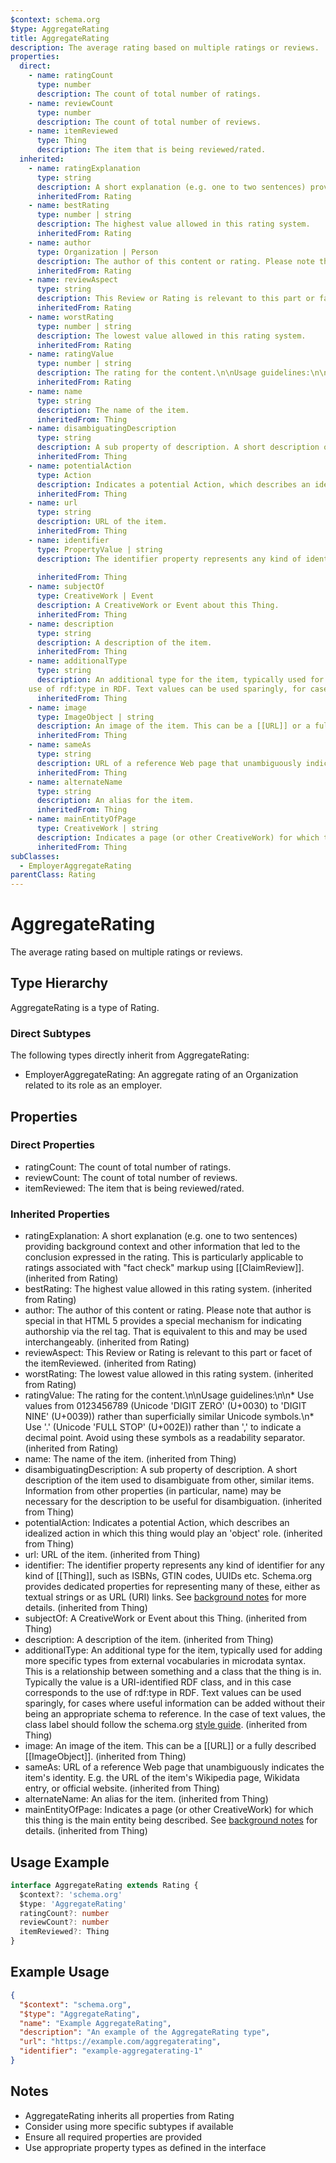 ```yaml
---
$context: schema.org
$type: AggregateRating
title: AggregateRating
description: The average rating based on multiple ratings or reviews.
properties:
  direct:
    - name: ratingCount
      type: number
      description: The count of total number of ratings.
    - name: reviewCount
      type: number
      description: The count of total number of reviews.
    - name: itemReviewed
      type: Thing
      description: The item that is being reviewed/rated.
  inherited:
    - name: ratingExplanation
      type: string
      description: A short explanation (e.g. one to two sentences) providing background context and other information that led to the conclusion expressed in the rating. This is particularly applicable to ratings associated with "fact check" markup using [[ClaimReview]].
      inheritedFrom: Rating
    - name: bestRating
      type: number | string
      description: The highest value allowed in this rating system.
      inheritedFrom: Rating
    - name: author
      type: Organization | Person
      description: The author of this content or rating. Please note that author is special in that HTML 5 provides a special mechanism for indicating authorship via the rel tag. That is equivalent to this and may be used interchangeably.
      inheritedFrom: Rating
    - name: reviewAspect
      type: string
      description: This Review or Rating is relevant to this part or facet of the itemReviewed.
      inheritedFrom: Rating
    - name: worstRating
      type: number | string
      description: The lowest value allowed in this rating system.
      inheritedFrom: Rating
    - name: ratingValue
      type: number | string
      description: The rating for the content.\n\nUsage guidelines:\n\n* Use values from 0123456789 (Unicode 'DIGIT ZERO' (U+0030) to 'DIGIT NINE' (U+0039)) rather than superficially similar Unicode symbols.\n* Use '.' (Unicode 'FULL STOP' (U+002E)) rather than ',' to indicate a decimal point. Avoid using these symbols as a readability separator.
      inheritedFrom: Rating
    - name: name
      type: string
      description: The name of the item.
      inheritedFrom: Thing
    - name: disambiguatingDescription
      type: string
      description: A sub property of description. A short description of the item used to disambiguate from other, similar items. Information from other properties (in particular, name) may be necessary for the description to be useful for disambiguation.
      inheritedFrom: Thing
    - name: potentialAction
      type: Action
      description: Indicates a potential Action, which describes an idealized action in which this thing would play an 'object' role.
      inheritedFrom: Thing
    - name: url
      type: string
      description: URL of the item.
      inheritedFrom: Thing
    - name: identifier
      type: PropertyValue | string
      description: The identifier property represents any kind of identifier for any kind of [[Thing]], such as ISBNs, GTIN codes, UUIDs etc. Schema.org provides dedicated properties for representing many of these, either as textual strings or as URL (URI) links. See [background notes](/docs/datamodel.html#identifierBg) for more details.
        
      inheritedFrom: Thing
    - name: subjectOf
      type: CreativeWork | Event
      description: A CreativeWork or Event about this Thing.
      inheritedFrom: Thing
    - name: description
      type: string
      description: A description of the item.
      inheritedFrom: Thing
    - name: additionalType
      type: string
      description: An additional type for the item, typically used for adding more specific types from external vocabularies in microdata syntax. This is a relationship between something and a class that the thing is in. Typically the value is a URI-identified RDF class, and in this case corresponds to the
    use of rdf:type in RDF. Text values can be used sparingly, for cases where useful information can be added without their being an appropriate schema to reference. In the case of text values, the class label should follow the schema.org <a href="https://schema.org/docs/styleguide.html">style guide</a>.
      inheritedFrom: Thing
    - name: image
      type: ImageObject | string
      description: An image of the item. This can be a [[URL]] or a fully described [[ImageObject]].
      inheritedFrom: Thing
    - name: sameAs
      type: string
      description: URL of a reference Web page that unambiguously indicates the item's identity. E.g. the URL of the item's Wikipedia page, Wikidata entry, or official website.
      inheritedFrom: Thing
    - name: alternateName
      type: string
      description: An alias for the item.
      inheritedFrom: Thing
    - name: mainEntityOfPage
      type: CreativeWork | string
      description: Indicates a page (or other CreativeWork) for which this thing is the main entity being described. See [background notes](/docs/datamodel.html#mainEntityBackground) for details.
      inheritedFrom: Thing
subClasses:
  - EmployerAggregateRating
parentClass: Rating
---
```

# AggregateRating

The average rating based on multiple ratings or reviews.

## Type Hierarchy

AggregateRating is a type of Rating.

### Direct Subtypes

The following types directly inherit from AggregateRating:

- EmployerAggregateRating: An aggregate rating of an Organization related to its role as an employer.

## Properties

### Direct Properties

- ratingCount: The count of total number of ratings.
- reviewCount: The count of total number of reviews.
- itemReviewed: The item that is being reviewed/rated.

### Inherited Properties

- ratingExplanation: A short explanation (e.g. one to two sentences) providing background context and other information that led to the conclusion expressed in the rating. This is particularly applicable to ratings associated with "fact check" markup using [[ClaimReview]]. (inherited from Rating)
- bestRating: The highest value allowed in this rating system. (inherited from Rating)
- author: The author of this content or rating. Please note that author is special in that HTML 5 provides a special mechanism for indicating authorship via the rel tag. That is equivalent to this and may be used interchangeably. (inherited from Rating)
- reviewAspect: This Review or Rating is relevant to this part or facet of the itemReviewed. (inherited from Rating)
- worstRating: The lowest value allowed in this rating system. (inherited from Rating)
- ratingValue: The rating for the content.\n\nUsage guidelines:\n\n* Use values from 0123456789 (Unicode 'DIGIT ZERO' (U+0030) to 'DIGIT NINE' (U+0039)) rather than superficially similar Unicode symbols.\n* Use '.' (Unicode 'FULL STOP' (U+002E)) rather than ',' to indicate a decimal point. Avoid using these symbols as a readability separator. (inherited from Rating)
- name: The name of the item. (inherited from Thing)
- disambiguatingDescription: A sub property of description. A short description of the item used to disambiguate from other, similar items. Information from other properties (in particular, name) may be necessary for the description to be useful for disambiguation. (inherited from Thing)
- potentialAction: Indicates a potential Action, which describes an idealized action in which this thing would play an 'object' role. (inherited from Thing)
- url: URL of the item. (inherited from Thing)
- identifier: The identifier property represents any kind of identifier for any kind of [[Thing]], such as ISBNs, GTIN codes, UUIDs etc. Schema.org provides dedicated properties for representing many of these, either as textual strings or as URL (URI) links. See [background notes](/docs/datamodel.html#identifierBg) for more details.
         (inherited from Thing)
- subjectOf: A CreativeWork or Event about this Thing. (inherited from Thing)
- description: A description of the item. (inherited from Thing)
- additionalType: An additional type for the item, typically used for adding more specific types from external vocabularies in microdata syntax. This is a relationship between something and a class that the thing is in. Typically the value is a URI-identified RDF class, and in this case corresponds to the
    use of rdf:type in RDF. Text values can be used sparingly, for cases where useful information can be added without their being an appropriate schema to reference. In the case of text values, the class label should follow the schema.org <a href="https://schema.org/docs/styleguide.html">style guide</a>. (inherited from Thing)
- image: An image of the item. This can be a [[URL]] or a fully described [[ImageObject]]. (inherited from Thing)
- sameAs: URL of a reference Web page that unambiguously indicates the item's identity. E.g. the URL of the item's Wikipedia page, Wikidata entry, or official website. (inherited from Thing)
- alternateName: An alias for the item. (inherited from Thing)
- mainEntityOfPage: Indicates a page (or other CreativeWork) for which this thing is the main entity being described. See [background notes](/docs/datamodel.html#mainEntityBackground) for details. (inherited from Thing)

## Usage Example

```typescript
interface AggregateRating extends Rating {
  $context?: 'schema.org'
  $type: 'AggregateRating'
  ratingCount?: number
  reviewCount?: number
  itemReviewed?: Thing
}
```

## Example Usage

```json
{
  "$context": "schema.org",
  "$type": "AggregateRating",
  "name": "Example AggregateRating",
  "description": "An example of the AggregateRating type",
  "url": "https://example.com/aggregaterating",
  "identifier": "example-aggregaterating-1"
}
```

## Notes

- AggregateRating inherits all properties from Rating
- Consider using more specific subtypes if available
- Ensure all required properties are provided
- Use appropriate property types as defined in the interface